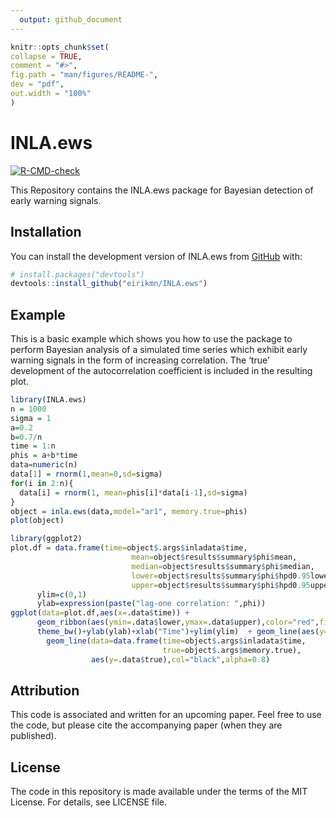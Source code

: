 ```yaml
---
  output: github_document
---
```

  
  <!-- README.md is generated from README.Rmd. Please edit that file -->
  
  ```r
knitr::opts_chunk$set(
  collapse = TRUE,
  comment = "#>",
  fig.path = "man/figures/README-",
  dev = "pdf",
  out.width = "100%"
)
```

# INLA.ews

<!-- badges: start -->
  [![R-CMD-check](https://github.com/eirikmn/INLA.ews/workflows/R-CMD-check/badge.svg)](https://github.com/eirikmn/INLA.ews/actions)
<!-- badges: end -->
  
  This Repository contains the INLA.ews package for Bayesian detection of early warning signals.

## Installation

You can install the development version of INLA.ews from [GitHub](https://github.com/) with:
  
  ``` r
# install.packages("devtools")
devtools::install_github("eirikmn/INLA.ews")
```

## Example

This is a basic example which shows you how to use the package to perform Bayesian analysis of a simulated time series which exhibit early warning signals in the form of increasing correlation. The 'true' development of the autocorrelation coefficient is included in the resulting plot.

```r
library(INLA.ews)
n = 1000
sigma = 1
a=0.2
b=0.7/n
time = 1:n
phis = a+b*time
data=numeric(n)
data[1] = rnorm(1,mean=0,sd=sigma)
for(i in 2:n){
  data[i] = rnorm(1, mean=phis[i]*data[i-1],sd=sigma)
}
object = inla.ews(data,model="ar1", memory.true=phis)
plot(object)
```

```r
library(ggplot2)
plot.df = data.frame(time=object$.args$inladata$time,
                           mean=object$results$summary$phi$mean,
                           median=object$results$summary$phi$median,
                           lower=object$results$summary$phi$hpd0.95lower,
                           upper=object$results$summary$phi$hpd0.95upper)
      ylim=c(0,1)
      ylab=expression(paste("lag-one correlation: ",phi))
ggplot(data=plot.df,aes(x=.data$time)) + 
      geom_ribbon(aes(ymin=.data$lower,ymax=.data$upper),color="red",fill="red",alpha=0.3)+
      theme_bw()+ylab(ylab)+xlab("Time")+ylim(ylim)  + geom_line(aes(y=.data$mean),color="blue") + 
        geom_line(data=data.frame(time=object$.args$inladata$time,
                                  true=object$.args$memory.true),
                  aes(y=.data$true),col="black",alpha=0.8)
```

## Attribution

This code is associated and written for an upcoming paper. Feel free to use the code, but please cite the accompanying paper (when they are published).

## License

The code in this repository is made available under the terms of the MIT License. For details, see LICENSE file.

